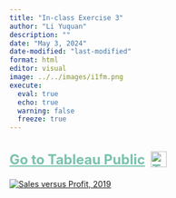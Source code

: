 ```yaml
---
title: "In-class Exercise 3"
author: "Li Yuquan"
description: ""
date: "May 3, 2024"
date-modified: "last-modified"
format: html
editor: visual
image: ../../images/i1fm.png
execute: 
  eval: true
  echo: true
  warning: false
  freeze: true
---
```


```{=html}
<h2 style="display: flex; align-items: center; gap: 10px; font-size: 24px; color: #78C2AD; text-decoration: underline; margin-bottom: 20px;">
  <a href="https://public.tableau.com/app/profile/yuquan.li/viz/In-classExercise3_17462579320320/SalesversusProfit" 
     target="_blank" 
     style="text-decoration: none; color: inherit;">
    Go to Tableau Public
  </a>
  <img src="../../images/tableau.png" alt="Tableau Logo" style="height: 28px;">
</h2>
```

```{=html}
<div class='tableauPlaceholder' id='viz1746258318304' style='position: relative'><noscript><a href='#'><img alt='Sales versus Profit, 2019 ' src='https:&#47;&#47;public.tableau.com&#47;static&#47;images&#47;In&#47;In-classExercise3_17462579320320&#47;SalesversusProfit&#47;1_rss.png' style='border: none' /></a></noscript><object class='tableauViz'  style='display:none;'><param name='host_url' value='https%3A%2F%2Fpublic.tableau.com%2F' /> <param name='embed_code_version' value='3' /> <param name='site_root' value='' /><param name='name' value='In-classExercise3_17462579320320&#47;SalesversusProfit' /><param name='tabs' value='no' /><param name='toolbar' value='yes' /><param name='static_image' value='https:&#47;&#47;public.tableau.com&#47;static&#47;images&#47;In&#47;In-classExercise3_17462579320320&#47;SalesversusProfit&#47;1.png' /> <param name='animate_transition' value='yes' /><param name='display_static_image' value='yes' /><param name='display_spinner' value='yes' /><param name='display_overlay' value='yes' /><param name='display_count' value='yes' /><param name='language' value='en-US' /></object></div>                <script type='text/javascript'>                    var divElement = document.getElementById('viz1746258318304');                    var vizElement = divElement.getElementsByTagName('object')[0];                    vizElement.style.width='100%';vizElement.style.height=(divElement.offsetWidth*0.75)+'px';                    var scriptElement = document.createElement('script');                    scriptElement.src = 'https://public.tableau.com/javascripts/api/viz_v1.js';                    vizElement.parentNode.insertBefore(scriptElement, vizElement);                </script>
```
